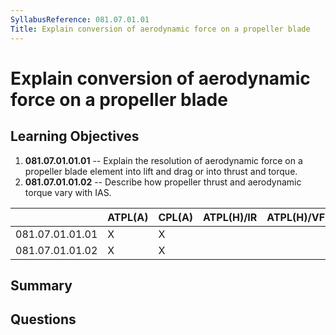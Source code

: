 ```yaml
---
SyllabusReference: 081.07.01.01
Title: Explain conversion of aerodynamic force on a propeller blade
---
```


# Explain conversion of aerodynamic force on a propeller blade

## Learning Objectives

1. **081.07.01.01.01** -- Explain the resolution of aerodynamic force on a
   propeller blade element into lift and drag or into thrust and torque.
2. **081.07.01.01.02** -- Describe how propeller thrust and aerodynamic torque
   vary with IAS.

|                 | ATPL(A) | CPL(A) | ATPL(H)/IR | ATPL(H)/VFR | CPL(H) | IR  | CBIR(A) |
| --------------- | ------- | ------ | ---------- | ----------- | ------ | --- | ------- |
| 081.07.01.01.01 | X       | X      |            |             |        |     |         |
| 081.07.01.01.02 | X       | X      |            |             |        |     |         |

## Summary

## Questions
